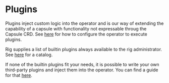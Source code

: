 # Plugins

Plugins inject custom logic into the operator and is our way of extending the capability of a capsule with functionality not expressable throug the Capsule CRD.
See [here](/operator-manual/setup-guide/operator/plugins) for how to configure the operator to execute plugins.

Rig supplies a list of builtin plugins always available to the rig administrator. See [here](builtin) for a catalog. 

If none of the builtin plugins fit your needs, it is possible to write your own third-party plugins and inject them into the operator. You can find a guide for that [here](/operator-manual/plugins/thirdparty).
